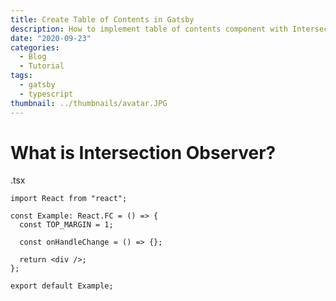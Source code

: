 ```yaml
---
title: Create Table of Contents in Gatsby
description: How to implement table of contents component with IntersectionObserver
date: "2020-09-23"
categories:
  - Blog
  - Tutorial
tags:
  - gatsby
  - typescript
thumbnail: ../thumbnails/avatar.JPG
---
```


# What is Intersection Observer?

<CodeSnippet>.tsx</CodeSnippet>

```tsx
import React from "react";

const Example: React.FC = () => {
  const TOP_MARGIN = 1;

  const onHandleChange = () => {};

  return <div />;
};

export default Example;
```
